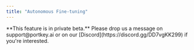 ```yaml
---
title: "Autonomous Fine-tuning"
---
```


<Info>
  **This feature is in private beta.** Please drop us a message on support@portkey.ai or on our [Discord](https://discord.gg/DD7vgKK299) if you're interested.
</Info>
